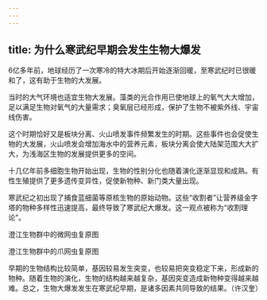 ```yaml
---
---
---
```

title: 为什么寒武纪早期会发生生物大爆发
---




6亿多年前，地球经历了一次寒冷的特大冰期后开始逐渐回暖，至寒武纪时已很暖和了，这有助于生物的大发展。

当时的大气环境也适宜生物大发展。藻类的光合作用已使地球上的氧气大大增加，足以满足生物对氧气的大量需求；臭氧层已经形成，保护了生物不被紫外线、宇宙线伤害。

这个时期恰好又是板块分离、火山喷发事件频繁发生的时期。这些事件也会促使生物的大发展，火山喷发会增加海水中的营养元素，板块分离会使大陆架范围大大扩大，为浅海区生物的发展提供更多的空间。

十几亿年前多细胞生物开始出现，生物的性别分化也随着演化逐渐显现和成熟。有性生殖提供了更多遗传变异性，促使新物种、新门类大量出现。

寒武纪之初出现了捕食蓝细菌等原核生物的原始动物。这些“收割者”让营养级金字塔的物种多样性迅速提高，最终导致了寒武纪大爆发。这一观点被称为“收割理论”。

澄江生物群中的微网虫复原图



澄江生物群中的爪网虫复原图



早期的生物结构比较简单，基因较易发生突变，也较易把突变稳定下来，形成新的物种。随着生物的演化，生物的结构越来越复杂，基因突变造成新物种变得越来越难。总之，生物大爆发发生在寒武纪早期，是诸多因素共同导致的结果。（许汉奎）